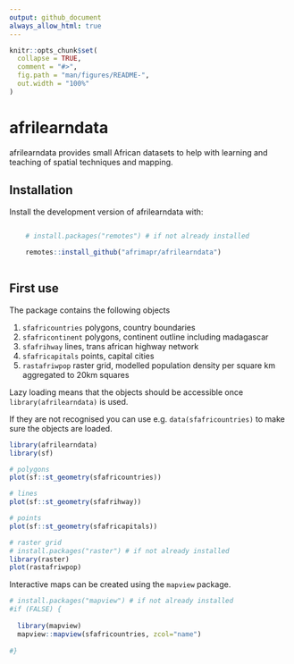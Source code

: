 ```yaml
---
output: github_document
always_allow_html: true
---
```


<!-- README.md is generated from README.Rmd. Please edit that file -->
<!-- used devtools::build_readme() to update the md -->

```r
knitr::opts_chunk$set(
  collapse = TRUE,
  comment = "#>",
  fig.path = "man/figures/README-",
  out.width = "100%"
)
```

# afrilearndata

<!-- badges: start -->
<!-- badges: end -->

afrilearndata provides small African datasets to help with learning and teaching of spatial techniques and mapping.

## Installation

Install the development version of afrilearndata with:

``` r

    # install.packages("remotes") # if not already installed
    
    remotes::install_github("afrimapr/afrilearndata")
    
```

## First use

The package contains the following objects 

1. `sfafricountries`    polygons, country boundaries
1. `sfafricontinent`    polygons, continent outline including madagascar
1. `sfafrihway`         lines, trans african highway network
1. `sfafricapitals`     points, capital cities
1. `rastafriwpop`       raster grid, modelled population density per square km aggregated to 20km squares

Lazy loading means that the objects should be accessible once `library(afrilearndata)` is used.

If they are not recognised you can use e.g. `data(sfafricountries)` to make sure the objects are loaded.

```r

library(afrilearndata)
library(sf)

# polygons
plot(sf::st_geometry(sfafricountries))

```

```r

# lines
plot(sf::st_geometry(sfafrihway))

```

```r

# points
plot(sf::st_geometry(sfafricapitals))

```


```r

# raster grid
# install.packages("raster") # if not already installed
library(raster)
plot(rastafriwpop)

```

Interactive maps can be created using the `mapview` package.

```r

# install.packages("mapview") # if not already installed
#if (FALSE) {
  
  library(mapview)
  mapview::mapview(sfafricountries, zcol="name")  
  
#}


```


